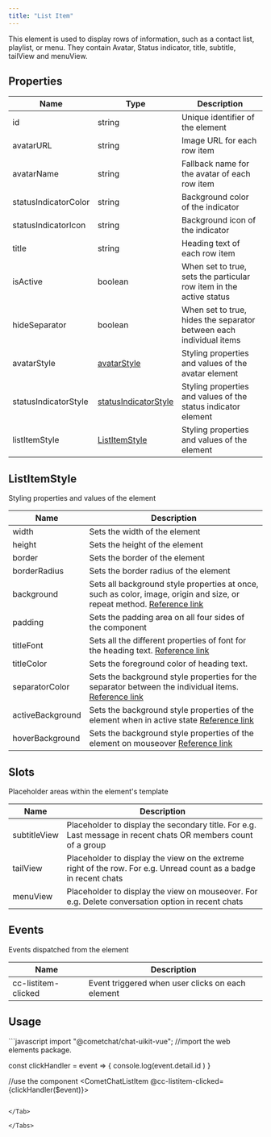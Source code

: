 ```yaml
---
title: "List Item"
---
```


This element is used to display rows of information, such as a contact list, playlist, or menu. They contain Avatar, Status indicator, title, subtitle, tailView and menuView.

## Properties

| Name                 | Type                                                        | Description                                                         |
| -------------------- | ----------------------------------------------------------- | ------------------------------------------------------------------- |
| id                   | string                                                      | Unique identifier of the element                                    |
| avatarURL            | string                                                      | Image URL for each row item                                         |
| avatarName           | string                                                      | Fallback name for the avatar of each row item                       |
| statusIndicatorColor | string                                                      | Background color of the indicator                                   |
| statusIndicatorIcon  | string                                                      | Background icon of the indicator                                    |
| title                | string                                                      | Heading text of each row item                                       |
| isActive             | boolean                                                     | When set to true, sets the particular row item in the active status |
| hideSeparator        | boolean                                                     | When set to true, hides the separator between each individual items |
| avatarStyle          | [avatarStyle](/web-elements/avatar#avatar-style)       | Styling properties and values of the avatar element                 |
| statusIndicatorStyle | [statusIndicatorStyle](/web-elements/status-indicator) | Styling properties and values of the status indicator element       |
| listItemStyle        | [ListItemStyle](/web-elements/list-item#listitemstyle) | Styling properties and values of the element                        |

## ListItemStyle

Styling properties and values of the element

| Name             | Description                                                                                                                                                                          |
| ---------------- | ------------------------------------------------------------------------------------------------------------------------------------------------------------------------------------ |
| width            | Sets the width of the element                                                                                                                                                        |
| height           | Sets the height of the element                                                                                                                                                       |
| border           | Sets the border of the element                                                                                                                                                       |
| borderRadius     | Sets the border radius of the element                                                                                                                                                |
| background       | Sets all background style properties at once, such as color, image, origin and size, or repeat method. [Reference link](https://developer.mozilla.org/en-US/docs/Web/CSS/background) |
| padding          | Sets the padding area on all four sides of the component                                                                                                                             |
| titleFont        | Sets all the different properties of font for the heading text. [Reference link](https://developer.mozilla.org/en-US/docs/Web/CSS/font)                                              |
| titleColor       | Sets the foreground color of heading text.                                                                                                                                           |
| separatorColor   | Sets the background style properties for the separator between the individual items. [Reference link](https://developer.mozilla.org/en-US/docs/Web/CSS/background)                   |
| activeBackground | Sets the background style properties of the element when in active state [Reference link](https://developer.mozilla.org/en-US/docs/Web/CSS/background)                               |
| hoverBackground  | Sets the background style properties of the element on mouseover [Reference link](https://developer.mozilla.org/en-US/docs/Web/CSS/background)                                       |

## Slots

Placeholder areas within the element's template

| Name         | Description                                                                                                       |
| ------------ | ----------------------------------------------------------------------------------------------------------------- |
| subtitleView | Placeholder to display the secondary title. For e.g. Last message in recent chats OR members count of a group     |
| tailView     | Placeholder to display the view on the extreme right of the row. For e.g. Unread count as a badge in recent chats |
| menuView     | Placeholder to display the view on mouseover. For e.g. Delete conversation option in recent chats                 |

## Events

Events dispatched from the element

| Name                | Description                                      |
| ------------------- | ------------------------------------------------ |
| cc-listitem-clicked | Event triggered when user clicks on each element |

## Usage

<Tabs>
<Tab title="JavaScript">
```javascript
import "@cometchat/chat-uikit-vue"; //import the web elements package.

const clickHandler = event => {
	console.log(event.detail.id )
}

//use the component
<CometChatListItem @cc-listitem-clicked={clickHandler($event)}></CometChatListItem>
```

</Tab>

</Tabs>

